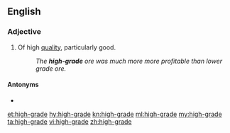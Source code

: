 ==English==

===Adjective===
{{en-adj|-}}

# Of high [[quality]], particularly good.
#: ''The '''high-grade''' ore was much more more profitable than lower grade ore.''

====Antonyms====
* {{l|en|low-grade}}

[[et:high-grade]]
[[hy:high-grade]]
[[kn:high-grade]]
[[ml:high-grade]]
[[my:high-grade]]
[[ta:high-grade]]
[[vi:high-grade]]
[[zh:high-grade]]